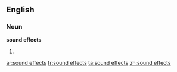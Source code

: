 ==English==
===Noun===
'''sound effects'''

#{{plural of|sound effect}}

[[ar:sound effects]]
[[fr:sound effects]]
[[ta:sound effects]]
[[zh:sound effects]]